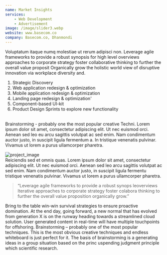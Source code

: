 ```yaml
---
name: Market Insights
services: 
    - Web Development
    - Advertisement
image: /image/slider3.webp
website: www.basecom.co
company: Basecom.co, Dhanmondi
---
```

<Heading>Voluptatum itaque numq molestiae ut rerum adipisci non.</Heading>
<Paragraph>Leverage agile frameworks to provide a robust synopsis for high level overviews approaches to corporate strategy foster collaborative thinking to further the overall value proposit Organically grow the holistic world view of disruptive innovation via workplace diversity and.</Paragraph>
<br/>

1. Strategic Discovery
2. Web application redesign & optimization
3. Mobile application redesign & optimization
4. Landing page redesign & optimization'
5. Component-based UI-kit
6. Product Design Sprints to explore new functionality

<br/>
<Heading>Brainstorming - probably one the most popular creative Techni.</Heading>
<Paragraph>Lorem ipsum dolor sit amet, consectetur adipiscing elit. Ut nec euismod orci. Aenean sed leo eu arcu sagittis volutpat ac sed enim. Nam condimentum auctor justo, in suscipit ligula fermentum a. In tristique venenatis pulvinar. Vivamus ut lorem a purus ullamcorper pharetra.</Paragraph>
<br/>

![project_image](/image/project/2.webp)
<br/>
<Heading>Reiciendis sed et omnis quas.</Heading>
<Paragraph>Lorem ipsum dolor sit amet, consectetur adipiscing elit. Ut nec euismod orci. Aenean sed leo arcu sagittis volutpat ac sed enim. Nam condimentum auctor justo, in suscipit ligula fermentu tristique venenatis pulvinar. Vivamus ut lorem a purus ullamcorper pharetra.</Paragraph>
<Blockquote>“Leverage agile frameworks to provide a robust synops leoverviews Iterative approaches to corporate strategy foster colabora thinking to further the overall value proposition organically grow.”</Blockquote>
<Paragraph>Bring to the table win-win survival strategies to ensure proactive domination. At the end day, going forward, a new normal that has evolved from generation X is on the runway heading towards a streamlined cloud solution. User generated content in real-time will have multiple touchpoints for offshoring.</Paragraph>
<Heading>Brainstorming – probably one of the most popular techniques.</Heading>
<Paragraph>This is the most obvious creative techniques and endless whiteboard is just perfect for it. The basis of brainstorming is a generating ideas in a group situation based on the princ uspending judgment principle which scientific research.</Paragraph>

